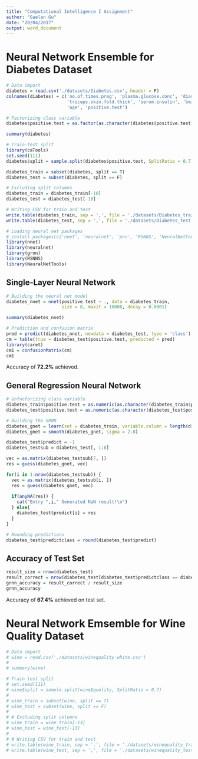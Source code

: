 ```yaml
---
title: "Computational Intelligence I Assignment"
author: "Gaelan Gu"
date: "20/04/2017"
output: word_document
---
```


# Neural Network Ensemble for Diabetes Dataset

```r
# Data import
diabetes = read.csv('./datasets/Diabetes.csv', header = F)
colnames(diabetes) = c('no.of.times.preg', 'plasma.glucose.conc', 'diastolic.pressure',
                       'triceps.skin.fold.thick', 'serum.insulin', 'bmi', 'diab.pedigree.func',
                       'age', 'positive.test')

# Factorizing class variable
diabetes$positive.test = as.factor(as.character(diabetes$positive.test))

summary(diabetes)
```

```r
# Train-test split
library(caTools)
set.seed(111)
diabetes$split = sample.split(diabetes$positive.test, SplitRatio = 0.7)

diabetes_train = subset(diabetes, split == T)
diabetes_test = subset(diabetes, split == F)

# Excluding split columns
diabetes_train = diabetes_train[-10]
diabetes_test = diabetes_test[-10]

# Writing CSV for train and test
write.table(diabetes_train, sep = ',', file = './datasets/Diabetes_train.csv', row.names = F)
write.table(diabetes_test, sep = ',', file = './datasets/Diabetes_test.csv', row.names = F)
```

```r
# Loading neural net packages
# install.packages(c('nnet', 'neuralnet', 'pnn', 'RSNNS', 'NeuralNetTools'))
library(nnet)
library(neuralnet)
library(grnn)
library(RSNNS)
library(NeuralNetTools)
```

## Single-Layer Neural Network

```r
# Building the neural net model
diabetes_nnet = nnet(positive.test ~ ., data = diabetes_train,
                     size = 8, maxit = 10000, decay = 0.0001)

summary(diabetes_nnet)
```


```r
# Prediction and confusion matrix
pred = predict(diabetes_nnet, newdata = diabetes_test, type = 'class')
cm = table(true = diabetes_test$positive.test, predicted = pred)
library(caret)
cm1 = confusionMatrix(cm)
cm1
```

Accuracy of **72.2%** achieved.


## General Regression Neural Network

```r
# Unfactorizing class variable
diabetes_train$positive.test = as.numeric(as.character(diabetes_train$positive.test))
diabetes_test$positive.test = as.numeric(as.character(diabetes_test$positive.test))

# Building the GRNN
diabetes_gnet = learn(set = diabetes_train, variable.column = length(diabetes_train))
diabetes_gnet = smooth(diabetes_gnet, sigma = 2.8)

diabetes_test$predict = -1
diabetes_testsub = diabetes_test[, 1:8]

vec = as.matrix(diabetes_testsub[7, ])
res = guess(diabetes_gnet, vec)

for(i in 1:nrow(diabetes_testsub)) {
  vec = as.matrix(diabetes_testsub[i, ])
  res = guess(diabetes_gnet, vec)
  
  if(anyNA(res)) {
    cat("Entry ",i," Generated NaN result!\n")
  } else{
    diabetes_test$predict[i] = res
  }
}

# Rounding predictions
diabetes_test$predictclass = round(diabetes_test$predict)
```

## Accuracy of Test Set
```r
result_size = nrow(diabetes_test)
result_correct = nrow(diabetes_test[diabetes_test$predictclass == diabetes_test$positive.test, ])
grnn_accuracy = result_correct / result_size
grnn_accuracy
```

Accuracy of **67.4%** achieved on test set.



# Neural Network Emsemble for Wine Quality Dataset

```r
# Data import
# wine = read.csv('./datasets/winequality-white.csv')
# 
# summary(wine)
```

```r
# Train-test split
# set.seed(111)
# wine$split = sample.split(wine$quality, SplitRatio = 0.7)
# 
# wine_train = subset(wine, split == T)
# wine_test = subset(wine, split == F)
# 
# # Excluding split columns
# wine_train = wine_train[-13]
# wine_test = wine_test[-13]
# 
# # Writing CSV for train and test
# write.table(wine_train, sep = ',', file = './datasets/winequality_train.csv', row.names = F)
# write.table(wine_test, sep = ',', file = './datasets/winequality_test.csv', row.names = F)
```